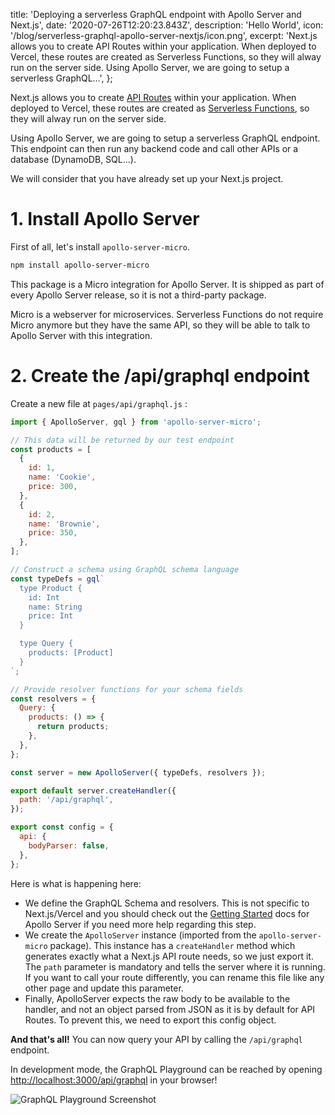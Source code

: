   title:
    'Deploying a serverless GraphQL endpoint with Apollo Server and Next.js',
  date: '2020-07-26T12:20:23.843Z',
  description: 'Hello World',
  icon: '/blog/serverless-graphql-apollo-server-nextjs/icon.png',
  excerpt:
    'Next.js allows you to create API Routes within your application. When deployed to Vercel, these routes are created as Serverless Functions, so they will alway run on the server side. Using Apollo Server, we are going to setup a serverless GraphQL…',
};

Next.js allows you to create [API Routes](https://nextjs.org/docs/api-routes/introduction) within your application. When deployed to Vercel, these routes are created as [Serverless Functions](https://vercel.com/docs/v2/serverless-functions/introduction), so they will alway run on the server side.

Using Apollo Server, we are going to setup a serverless GraphQL endpoint. This endpoint can then run any backend code and call other APIs or a database (DynamoDB, SQL…).

We will consider that you have already set up your Next.js project.

# 1. Install Apollo Server

First of all, let's install `apollo-server-micro`.

```bash
npm install apollo-server-micro
```

This package is a Micro integration for Apollo Server. It is shipped as part of every Apollo Server release, so it is not a third-party package.

Micro is a webserver for microservices. Serverless Functions do not require Micro anymore but they have the same API, so they will be able to talk to Apollo Server with this integration.

# 2. Create the /api/graphql endpoint

Create a new file at `pages/api/graphql.js` :

```jsx
import { ApolloServer, gql } from 'apollo-server-micro';

// This data will be returned by our test endpoint
const products = [
  {
    id: 1,
    name: 'Cookie',
    price: 300,
  },
  {
    id: 2,
    name: 'Brownie',
    price: 350,
  },
];

// Construct a schema using GraphQL schema language
const typeDefs = gql`
  type Product {
    id: Int
    name: String
    price: Int
  }

  type Query {
    products: [Product]
  }
`;

// Provide resolver functions for your schema fields
const resolvers = {
  Query: {
    products: () => {
      return products;
    },
  },
};

const server = new ApolloServer({ typeDefs, resolvers });

export default server.createHandler({
  path: '/api/graphql',
});

export const config = {
  api: {
    bodyParser: false,
  },
};
```

Here is what is happening here:

- We define the GraphQL Schema and resolvers. This is not specific to Next.js/Vercel and you should check out the [Getting Started](https://www.apollographql.com/docs/apollo-server/getting-started/) docs for Apollo Server if you need more help regarding this step.
- We create the `ApolloServer` instance (imported from the `apollo-server-micro` package). This instance has a `createHandler` method which generates exactly what a Next.js API route needs, so we just export it. The `path` parameter is mandatory and tells the server where it is running. If you want to call your route differently, you can rename this file like any other page and update this parameter.
- Finally, ApolloServer expects the raw body to be available to the handler, and not an object parsed from JSON as it is by default for API Routes. To prevent this, we need to export this config object.

**And that's all!** You can now query your API by calling the `/api/graphql` endpoint.

In development mode, the GraphQL Playground can be reached by opening [http://localhost:3000/api/graphql](http://localhost:3000/api/graphql) in your browser!

![GraphQL Playground Screenshot](/blog/serverless-graphql-apollo-server-nextjs/graphql-playground.png)
